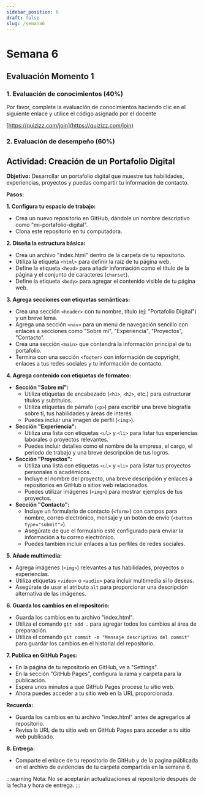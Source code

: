 ```yaml
---
sidebar_position: 6
draft: false
slug: /semana6
---
```


# Semana 6

## Evaluación Momento 1 

### 1. Evaluación de conocimientos (40%)

Por favor, complete la evaluación de conocimientos haciendo clic en el siguiente enlace y utilice el código asignado por el docente

[https://quizizz.com/join](https://quizizz.com/join)


### 2. Evaluación de desempeño (60%)

##  Actividad: Creación de un Portafolio Digital

**Objetivo:** Desarrollar un portafolio digital que muestre tus habilidades, experiencias, proyectos y puedas compartir tu información de contacto.

**Pasos:**

**1. Configura tu espacio de trabajo:**

* Crea un nuevo repositorio en GitHub, dándole un nombre descriptivo como "mi-portafolio-digital".
* Clona este repositorio en tu computadora.

**2. Diseña la estructura básica:**

* Crea un archivo "index.html" dentro de la carpeta de tu repositorio.
* Utiliza la etiqueta `<html>` para definir la raíz de tu página web.
* Define la etiqueta `<head>` para añadir información como el título de la página y el conjunto de caracteres (`charset`).
* Define la etiqueta `<body>` para agregar el contenido visible de tu página web.

**3. Agrega secciones con etiquetas semánticas:**

* Crea una sección `<header>` con tu nombre, título (ej: "Portafolio Digital") y un breve lema.
* Agrega una sección `<nav>` para un menú de navegación sencillo con enlaces a secciones como "Sobre mí", "Experiencia", "Proyectos", "Contacto".
* Crea una sección `<main>` que contendrá la información principal de tu portafolio.
* Termina con una sección `<footer>` con información de copyright, enlaces a tus redes sociales y tu información de contacto.

**4. Agrega contenido con etiquetas de formateo:**

* **Sección "Sobre mí":**
    * Utiliza etiquetas de encabezado (`<h1>`, `<h2>`, etc.) para estructurar títulos y subtítulos.
    * Utiliza etiquetas de párrafo (`<p>`) para escribir una breve biografía sobre ti, tus habilidades y áreas de interés.
    * Puedes incluir una imagen de perfil (`<img>`).
* **Sección "Experiencia":**
    * Utiliza una lista con etiquetas `<ul>` y `<li>` para listar tus experiencias laborales o proyectos relevantes.
    * Puedes incluir detalles como el nombre de la empresa, el cargo, el periodo de trabajo y una breve descripción de tus logros.
* **Sección "Proyectos":**
    * Utiliza una lista con etiquetas `<ul>` y `<li>` para listar tus proyectos personales o académicos.
    * Incluye el nombre del proyecto, una breve descripción y enlaces a repositorios en GitHub o sitios web relacionados.
    * Puedes utilizar imágenes (`<img>`) para mostrar ejemplos de tus proyectos.
* **Sección "Contacto":**
    * Incluye un formulario de contacto (`<form>`) con campos para nombre, correo electrónico, mensaje y un botón de envío (`<button type="submit">`).
    * Asegúrate de que el formulario esté configurado para enviar la información a tu correo electrónico.
    * Puedes también incluir enlaces a tus perfiles de redes sociales.

**5. Añade multimedia:**

* Agrega imágenes (`<img>`) relevantes a tus habilidades, proyectos o experiencias.
* Utiliza etiquetas `<video>` o `<audio>` para incluir multimedia si lo deseas.
* Asegúrate de usar el atributo `alt` para proporcionar una descripción alternativa de las imágenes.

**6. Guarda los cambios en el repositorio:**

* Guarda los cambios en tu archivo "index.html".
* Utiliza el comando `git add .` para agregar todos los cambios al área de preparación.
* Utiliza el comando `git commit -m "Mensaje descriptivo del commit"` para guardar los cambios en el historial del repositorio.

**7. Publica en GitHub Pages:**

* En la página de tu repositorio en GitHub, ve a "Settings".
* En la sección "GitHub Pages", configura la rama y carpeta para la publicación.
* Espera unos minutos a que GitHub Pages procese tu sitio web.
* Ahora puedes acceder a tu sitio web en la URL proporcionada.

**Recuerda:**

* Guarda los cambios en tu archivo "index.html" antes de agregarlos al repositorio.
* Revisa la URL de tu sitio web en GitHub Pages para acceder a tu sitio web publicado.

**8. Entrega:**

* Comparte el enlace de tu repositorio de GitHub y de la pagina públicada en el archivo de evidencias de tu carpeta compartida en la semana 6.

:::warning
Nota: No se aceptarán actualizaciones al repositorio después de la fecha y hora de entrega.
:::
